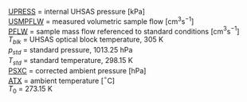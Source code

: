 
<p class=box>
[UPRESS](#upress) = internal UHSAS pressure [kPa]\index{UPRESS}  
[USMPFLW](#pflw) = measured volumetric sample flow [cm$^{3}$s$^{-1}$]  
[PFLW](#pflw) = sample mass flow referenced to standard conditions [cm$^{3}$s$^{-1}$]  
$T_{blk}$ = UHSAS optical block temperature, 305 K  
$p_{std}$ = standard pressure, 1013.25 hPa  
$T_{std}$ = standard temperature, 298.15 K\index{UHSAS!STP}  
[PSXC](./4-the-state-of-the-atmosphere.html#psx) = corrected ambient pressure [hPa]  
[ATX](./4-the-state-of-the-atmosphere.html#ambient-t) = ambient temperature [$^{\circ}$C]  
$T_{0}$ = 273.15\ K  
</p><p class=box2>  
\begin{equation}
\mathrm{\{PFLWC\}}=\mathrm{\{PFLW\}}\frac{p_{std}}{\mathrm{\{PSXC\}}}\frac{(\mathrm{\{ATX\}}+T_{0})}{T_{std}}  
(\#eq:PFLWCbox1)
\end{equation}
\begin{equation}
\mathrm{\{USFLWC\}}=\mathrm{\{USMPFLW\}}\frac{(\mathrm{10 \times \{UPRESS\}})} {\mathrm{\{PSXC\}}}\frac{\mathrm{(\{ATX\}}+T_{0})}{T_{blk}}  
(\#eq:PFLWCbox2)
\end{equation}
</p>
